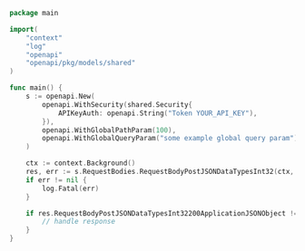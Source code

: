 ```go showLineNumbers copy filename="Request Body Post Json Data Types Int32 usage example"
package main

import(
	"context"
	"log"
	"openapi"
	"openapi/pkg/models/shared"
)

func main() {
    s := openapi.New(
        openapi.WithSecurity(shared.Security{
            APIKeyAuth: openapi.String("Token YOUR_API_KEY"),
        }),
        openapi.WithGlobalPathParam(100),
        openapi.WithGlobalQueryParam("some example global query param"),
    )

    ctx := context.Background()
    res, err := s.RequestBodies.RequestBodyPostJSONDataTypesInt32(ctx, 407241)
    if err != nil {
        log.Fatal(err)
    }

    if res.RequestBodyPostJSONDataTypesInt32200ApplicationJSONObject != nil {
        // handle response
    }
}
```
